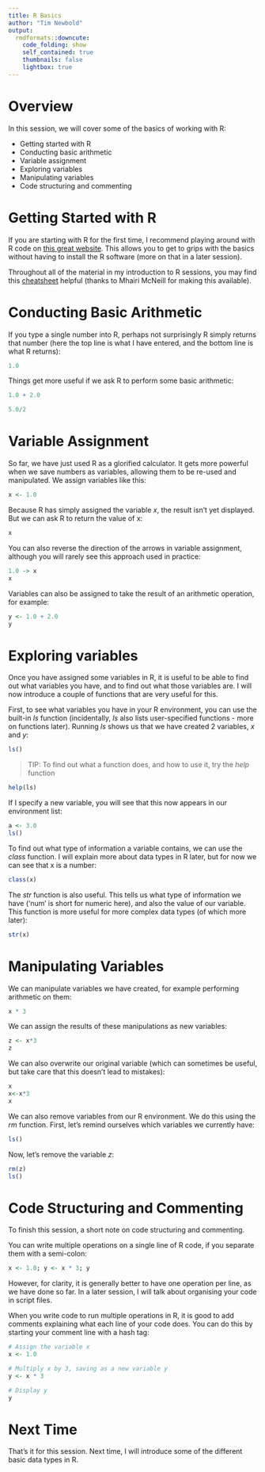 ```yaml
---
title: R Basics
author: "Tim Newbold"
output:
  rmdformats::downcute:
    code_folding: show
    self_contained: true
    thumbnails: false
    lightbox: true
---
```


# Overview

In this session, we will cover some of the basics of working with R:

* Getting started with R
* Conducting basic arithmetic
* Variable assignment
* Exploring variables
* Manipulating variables
* Code structuring and commenting

# Getting Started with R

If you are starting with R for the first time, I recommend playing around with R code on <a href="https://rdrr.io/snippets/" target="_blank">this great website</a>. This allows you to get to grips with the basics without having to install the R software (more on that in a later session).

Throughout all of the material in my introduction to R sessions, you may find this <a href="https://iqss.github.io/dss-workshops/R/Rintro/base-r-cheat-sheet.pdf" target="_blank">cheatsheet</a> helpful (thanks to Mhairi McNeill for making this available).

# Conducting Basic Arithmetic

If you type a single number into R, perhaps not surprisingly R simply returns that number (here the top line is what I have entered, and the bottom line is what R returns):

```r
1.0
```

Things get more useful if we ask R to perform some basic arithmetic:

```r
1.0 + 2.0
```

```r
5.0/2
```

# Variable Assignment

So far, we have just used R as a glorified calculator. It gets more powerful when we save numbers as variables, allowing them to be re-used and manipulated. We assign variables like this:

```r
x <- 1.0
```

Because R has simply assigned the variable _x_, the result isn't yet displayed. But we can ask R to return the value of x:

```r
x
```

You can also reverse the direction of the arrows in variable assignment, although you will rarely see this approach used in practice:

```r
1.0 -> x
x
```

Variables can also be assigned to take the result of an arithmetic operation, for example:

```r
y <- 1.0 + 2.0
y
```

# Exploring variables

Once you have assigned some variables in R, it is useful to be able to find out what variables you have, and to find out what those variables are. I will now introduce a couple of functions that are very useful for this.

First, to see what variables you have in your R environment, you can use the built-in _ls_ function (incidentally, _ls_ also lists user-specified functions - more on functions later). Running _ls_ shows us that we have created 2 variables, _x_ and _y_:

```r
ls()
```

>TIP: To find out what a function does, and how to use it, try the _help_ function

```r
help(ls)
```

If I specify a new variable, you will see that this now appears in our environment list:

```r
a <- 3.0
ls()
```

To find out what type of information a variable contains, we can use the _class_ function. I will explain more about data types in R later, but for now we can see that x is a number:

```r
class(x)
```

The _str_ function is also useful. This tells us what type of information we have ('num' is short for numeric here), and also the value of our variable. This function is more useful for more complex data types (of which more later):

```r
str(x)
```

# Manipulating Variables

We can manipulate variables we have created, for example performing arithmetic on them:

```r
x * 3
```

We can assign the results of these manipulations as new variables:

```r
z <- x*3
z
```

We can also overwrite our original variable (which can sometimes be useful, but take care that this doesn't lead to mistakes):

```r
x
x<-x*3
x
```

We can also remove variables from our R environment. We do this using the _rm_ function. First, let's remind ourselves which variables we currently have:

```r
ls()
```

Now, let's remove the variable _z_:

```r
rm(z)
ls()
```

# Code Structuring and Commenting

To finish this session, a short note on code structuring and commenting.

You can write multiple operations on a single line of R code, if you separate them with a semi-colon:

```r
x <- 1.0; y <- x * 3; y
```

However, for clarity, it is generally better to have one operation per line, as we have done so far. In a later session, I will talk about organising your code in script files.

When you write code to run multiple operations in R, it is good to add comments explaining what each line of your code does. You can do this by starting your comment line with a hash tag:

```r
# Assign the variable x
x <- 1.0

# Multiply x by 3, saving as a new variable y
y <- x * 3

# Display y
y
```

# Next Time

That's it for this session. Next time, I will introduce some of the different basic data types in R.

